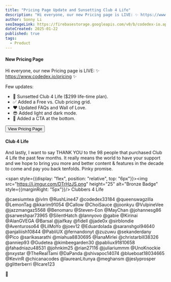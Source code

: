 ```yaml
---
title: "Pricing Page Update and Sunsetting Club 4 Life"
description: "Hi everyone, our new Pricing page is LIVE: ✨ https://www.codedex.io/pricing ✨"
author: Sonny Li
seoImageLink: https://firebasestorage.googleapis.com/v0/b/codedex-io.appspot.com/o/blogs%2Fpricing-page-club-4-life%2Fbanner.png?alt=media&token=a5b258db-57e0-4e17-b4a2-8dc2d547e626
dateCreated: 2025-01-22
published: true
tags:
  - Product
---
```


#### New Pricing Page

Hi everyone, our new Pricing page is LIVE: ✨ https://www.codedex.io/pricing ✨

Few updates:
- 🌅 Sunsetted Club 4 Life ($299 life-time plan).
- ✅ Added a Free vs. Club pricing grid.
- ❤️ Updated FAQs and Wall of Love.
- 😎 Added light and dark mode.
- 🎸 Added a CTA at the bottom.

<div style={{ display: "flex", justifyContent: "center", marginBottom: "1.2rem", transform: "scale(.9)" }}>
  <a href="https://www.codedex.io/pricing" style={{ all: "unset" }} target="_blank" and rel="noopener noreferrer"><Button variant="yellow">View Pricing Page</Button></a>
</div>

#### Club 4 Life

And lastly, I want to say THANK YOU to the 98 people that purchased Club 4 Life the past few months. It really means the world to have your support and we hope to bring you more and better content & features in the decade to come and pay you back tenfolds. Pinky promise.

<span style={{display: "flex", position: "relative", top: "6px"}}><img src="https://i.imgur.com/DTrHzJS.png" height="25" alt="Bronze Badge" style={{marginRight: "5px"}}/> Clubbers 4 Life</span>

<div
  style={{
    display: "flex",
    flexWrap: "wrap",
    gap: "10px",
    fontSize: "17px",
    fontFamily: "Mulish",
  }}
>
  <Link href="/@caesiumtea" target="_blank"><span>@caesiumtea</span></Link>
  <Link href="/@ivlm" target="_blank"><span>@ivlm</span></Link>
  <Link href="/@RushLine47" target="_blank"><span>@RushLine47</span></Link>
  <Link href="/@codedex33184" target="_blank"><span>@codedex33184</span></Link>
  <Link href="/@queenswagzilla" target="_blank"><span>@queenswagzilla</span></Link>
  <Link href="/@LemonTag" target="_blank"><span>@LemonTag</span></Link>
  <Link href="/@kkarim91054" target="_blank"><span>@kkarim91054</span></Link>
  <Link href="/@Callow" target="_blank"><span>@Callow</span></Link>
  <Link href="/@ChoiSauce" target="_blank"><span>@ChoiSauce</span></Link>
  <Link href="/@joonkyu" target="_blank"><span>@joonkyu</span></Link>
  <Link href="/@VulpineVee" target="_blank"><span>@VulpineVee</span></Link>
  <Link href="/@jazzmangaz5568" target="_blank"><span>@jazzmangaz5568</span></Link>
  <Link href="/@Benomaru" target="_blank"><span>@Benomaru</span></Link>
  <Link href="/@Steven-Eon" target="_blank"><span>@Steven-Eon</span></Link>
  <Link href="/@MayChan" target="_blank"><span>@MayChan</span></Link>
  <Link href="/@johannesg86" target="_blank"><span>@johannesg86</span></Link>
  <Link href="/@sarweshpar73965" target="_blank"><span>@sarweshpar73965</span></Link>
  <Link href="/@SilentHatch" target="_blank"><span>@SilentHatch</span></Link>
  <Link href="/@lannyovo" target="_blank"><span>@lannyovo</span></Link>
  <Link href="/@gabie" target="_blank"><span>@gabie</span></Link>
  <Link href="/@Kirinai" target="_blank"><span>@Kirinai</span></Link>
  <Link href="/@AlanGVEGA" target="_blank"><span>@AlanGVEGA</span></Link>
  <Link href="/@Barsal" target="_blank"><span>@Barsal</span></Link>
  <Link href="/@jaifkay" target="_blank"><span>@jaifkay</span></Link>
  <Link href="/@fidell" target="_blank"><span>@fidell</span></Link>
  <Link href="/@jade0x" target="_blank"><span>@jade0x</span></Link>
  <Link href="/@sirblondie" target="_blank"><span>@sirblondie</span></Link>
  <Link href="/@Aventuroso64" target="_blank"><span>@Aventuroso64</span></Link>
  <Link href="/@LilMoYo" target="_blank"><span>@LilMoYo</span></Link>
  <Link href="/@joev12" target="_blank"><span>@joev12</span></Link>
  <Link href="/@EduardoIada" target="_blank"><span>@EduardoIada</span></Link>
  <Link href="/@saranshgol94640" target="_blank"><span>@saranshgol94640</span></Link>
  <Link href="/@anjaliiish10844" target="_blank"><span>@anjaliiish10844</span></Link>
  <Link href="/@PabliUX" target="_blank"><span>@PabliUX</span></Link>
  <Link href="/@fernandonyt" target="_blank"><span>@fernandonyt</span></Link>
  <Link href="/@zuzuwu" target="_blank"><span>@zuzuwu</span></Link>
  <Link href="/@sekanderdany" target="_blank"><span>@sekanderdany</span></Link>
  <Link href="/@Pico" target="_blank"><span>@Pico</span></Link>
  <Link href="/@sarikasarathi" target="_blank"><span>@sarikasarathi</span></Link>
  <Link href="/@miahua8830695" target="_blank"><span>@miahua8830695</span></Link>
  <Link href="/@IanaMirlei" target="_blank"><span>@IanaMirlei</span></Link>
  <Link href="/@christarbill38326" target="_blank"><span>@christarbill38326</span></Link>
  <Link href="/@anniep93" target="_blank"><span>@anniep93</span></Link>
  <Link href="/@Gudetea" target="_blank"><span>@Gudetea</span></Link>
  <Link href="/@kimbeegarden30" target="_blank"><span>@kimbeegarden30</span></Link>
  <Link href="/@pabliux91810658" target="_blank"><span>@pabliux91810658</span></Link>
  <Link href="/@fahadniazu48531" target="_blank"><span>@fahadniazu48531</span></Link>
  <Link href="/@johnkim25" target="_blank"><span>@johnkim25</span></Link>
  <Link href="/@rian27116" target="_blank"><span>@rian27116</span></Link>
  <Link href="/@juliariummm" target="_blank"><span>@juliariummm</span></Link>
  <Link href="/@UnoKnockie" target="_blank"><span>@UnoKnockie</span></Link>
  <Link href="/@nxystar" target="_blank"><span>@nxystar</span></Link>
  <Link href="/@TheRealTami" target="_blank"><span>@TheRealTami</span></Link>
  <Link href="/@DaPanda" target="_blank"><span>@DaPanda</span></Link>
  <Link href="/@shivapoc14074" target="_blank"><span>@shivapoc14074</span></Link>
  <Link href="/@blueboat18034665" target="_blank"><span>@blueboat18034665</span></Link>
  <Link href="/@KevinR" target="_blank"><span>@KevinR</span></Link>
  <Link href="/@chicanacodes" target="_blank"><span>@chicanacodes</span></Link>
  <Link href="/@laureanLitunya" target="_blank"><span>@laureanLitunya</span></Link>
  <Link href="/@meghansm" target="_blank"><span>@meghansm</span></Link>
  <Link href="/@jeslyprosper" target="_blank"><span>@jeslyprosper</span></Link>
  <Link href="/@glitterberri" target="_blank"><span>@glitterberri</span></Link>
  <Link href="/@Icare123" target="_blank"><span>@Icare123</span></Link>
</div>

🙏
